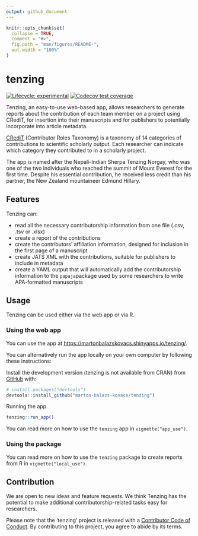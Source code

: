 ```yaml
---
output: github_document
---
```


<!-- README.md is generated from README.Rmd. Please edit that file -->

```r
knitr::opts_chunk$set(
  collapse = TRUE,
  comment = "#>",
  fig.path = "man/figures/README-",
  out.width = "100%"
)
```

# tenzing

<!-- badges: start -->
[![Lifecycle: experimental](https://img.shields.io/badge/lifecycle-experimental-orange.svg)](https://www.tidyverse.org/lifecycle/#experimental)
[![Codecov test coverage](https://codecov.io/gh/marton-balazs-kovacs/tenzing/branch/master/graph/badge.svg)](https://codecov.io/gh/marton-balazs-kovacs/tenzing?branch=master)
<!-- badges: end -->

Tenzing, an easy-to-use web-based app, allows researchers to generate reports about the contribution of each team member on a project using CRediT, for insertion into their manuscripts and for publishers to potentially incorporate into article metadata.

[CRediT](https://www.casrai.org/credit.html) (Contributor Roles Taxonomy) is a taxonomy of 14 categories of contributions to scientific scholarly output. Each researcher can indicate which category they contributed to in a scholarly project.

The app is named after the Nepali-Indian Sherpa Tenzing Norgay, who was one of the two individuals who reached the summit of Mount Everest for the first time. Despite his essential contribution, he received less credit than his partner, the New Zealand mountaineer Edmund Hillary.

## Features

Tenzing can:

* read all the necessary contributorship information from one file (.csv, .tsv or .xlsx)
* create a report of the contributions
* create the contributors' affiliation information, designed for inclusion in the first page of a manuscript
* create JATS XML with the contributions, suitable for publishers to include in metadata
* create a YAML output that will automatically add the contributorship information to the `papaja`package used by some researchers to write APA-formatted manuscripts

## Usage

Tenzing can be used either via the web app or via R.

### Using the web app

You can use the app at [https://martonbalazskovacs.shinyapps.io/tenzing/](https://martonbalazskovacs.shinyapps.io/tenzing/).

You can alternatively run the app locally on your own computer by following these instructions:

Install the development version (tenzing is not available from CRAN) from [GitHub](https://github.com/) with:

``` r
# install.packages("devtools")
devtools::install_github("marton-balazs-kovacs/tenzing")
```

Running the app.

``` r
tenzing::run_app()
```

You can read more on how to use the `tenzing` app in `vignette("app_use")`.

### Using the package

You can read more on how to use the `tenzing` package to create reports from R in `vignette("local_use")`.

## Contribution

We are open to new ideas and feature requests. We think Tenzing has the potential to make additional contributorship-related tasks easy for researchers.

Please note that the 'tenzing' project is released with a
  [Contributor Code of Conduct](CODE_OF_CONDUCT.md).
  By contributing to this project, you agree to abide by its terms.
